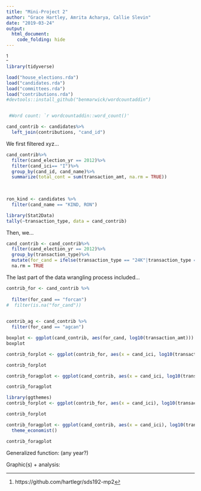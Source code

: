 ```yaml
---
title: "Mini-Project 2"
author: "Grace Hartley, Amrita Acharya, Callie Slevin"
date: "2019-03-24"
output: 
  html_document:
    code_folding: hide
---
```


^[https://github.com/hartlegr/sds192-mp2]

```r
library(tidyverse)

load("house_elections.rda")
load("candidates.rda")
load("committees.rda")
load("contributions.rda")
#devtools::install_github("benmarwick/wordcountaddin")


 #Word count: `r wordcountaddin::word_count()'

```


```r
cand_contrib <- candidates%>% 
  left_join(contributions, "cand_id")
```

We first filtered xyz... 
```r
cand_contrib%>%
  filter(cand_election_yr == 2012)%>% 
  filter(cand_ici== "I")%>%
  group_by(cand_id, cand_name)%>%
  summarize(total_cont = sum(transaction_amt, na.rm = TRUE))
  
  

```

```r
ron_kind <- candidates %>%
  filter(cand_name == "KIND, RON")
```

```r
library(Stat2Data)
tally(~transaction_type, data = cand_contrib)
```

Then, we...
```r
cand_contrib <- cand_contrib%>%
  filter(cand_election_yr == 2012)%>% 
  group_by(transaction_type)%>%
  mutate(for_cand = ifelse(transaction_type == "24K"|transaction_type ==  "24E", "forcan","agcan"))
  na.rm = TRUE
```

The last part of the data wrangling process included...
```r
contrib_for <- cand_contrib %>%
  
  filter(for_cand == "forcan")
#  filter(is.na("for_cand"))
 

contrib_ag <- cand_contrib %>%
  filter(for_cand == "agcan")
```

```r

boxplot <- ggplot(cand_contrib, aes(for_cand, log10(transaction_amt))) + geom_boxplot(color = "cornflowerblue")
boxplot
```

```r
contrib_forplot <- ggplot(contrib_for, aes(x = cand_ici, log10(transaction_amt))) + geom_boxplot()

contrib_forplot

contrib_foragplot <- ggplot(cand_contrib, aes(x = cand_ici, log10(transaction_amt))) + geom_boxplot(color = "cornflowerblue") + facet_wrap(~for_cand) 

contrib_foragplot
```

```r
library(ggthemes)
contrib_forplot <- ggplot(contrib_for, aes(x = cand_ici), log10(transaction_amt)) + geom_bar()

contrib_forplot

contrib_foragplot <- ggplot(cand_contrib, aes(x = cand_ici), log10(transaction_amt)) + geom_bar( fill = "darkgoldenrod1") + facet_wrap(~for_cand) +
  theme_economist()

contrib_foragplot
```
Generalized function:
(any year?)

Graphic(s) + analysis:

